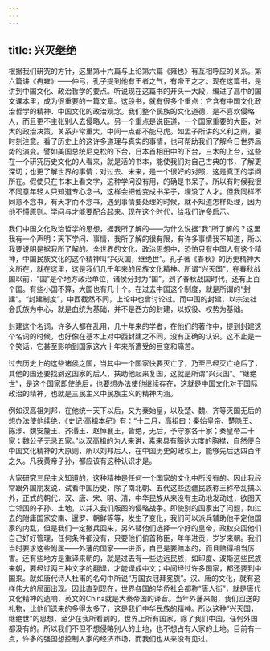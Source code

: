 ```yaml
---
---
---
```

title: 兴灭继绝
---




根据我们研究的方针，这里第十六篇与上论第六篇《雍也》有互相呼应的关系。第六篇讲《冉雍》——仲弓，孔子提到他有王者之气，有帝王之才。现在这篇书，是讲到中国文化、政治哲学的要点。听说现在这篇书的开头一大段，编进了高中的国文课本里，成为很重要的一篇文章。这段书，就有很多个重点：它含有中国文化政治哲学的精神、中国文化的政治观念。我们整个民族的文化道德，是不喜欢侵略人，而且更不主张别人去侵略人。另一个重点是说臣道，一个国家重要的大臣，对大的政治决策，关系非常重大，中间一点都不能马虎。如孟子所讲的义利之辨，要时刻注意。看了历史上的这许多道理与真实的事情，也可帮助我们了解今日世界局势的演变。譬如美国总统尼克松的下台，日本首相田中的下台，三木的上台，这些在一个研究历史文化的人看来，就是活的书本，能使我们对自己古典的书，了解更深切；也更了解世界的事情；对过去、未来，是一个很好的对照，这是真正的学问所在。假使只在书本上看文字，这种学问没有用，的确是书呆子。所以有时候我很不同意年轻人只知道专心念书，这样会把他变成书呆子，埋没了人才。但我同样不同意不念书，有天才而不念书，遇到事情要处理的时候，就不知道怎样处理，因为他不懂原则。学问与才能要配合起来。现在这个时代，给我们许多启示。

我们中国文化政治哲学的思想，据我所了解的——为什么说据“我”所了解的？这里我有一个声明：天下学问、事情，我所了解的很有限，有许多事情我不知道，所以我要说明是据我所了解的。全世界的文化、政治思想中，恐怕只有中国人有这个精神，中国民族文化的这个精神叫“兴灭国，继绝世”。孔子著《春秋》的历史精神大义所在，就在这里，这是我们几千年来的民族文化精神。所谓“兴灭国”，在春秋战国以前，“国”是个地方政治单位，诸侯分封为“国”。到了春秋战国时代，还有上百个国。有些小国不算，大国也有几十个。在过去中国这个制度，就是所谓的“封建”。“封建制度”，中西截然不同，上论中也曾讨论过。而中国的封建，以宗法社会氏族为中心，就是血统为基础，并不是西方的封建，以奴役、权势为基础。

封建这个名词，许多人都在乱用，几十年来的学者，在他们的著作中，提到封建这个名词的时候，也好像在基本上对中西封建之不同，没有正确的认识。这不止是一个笑话，它甚至影响到国家这六十年来所遭受的巨变和痛苦。

过去历史上的这些诸侯之国，当其中一个国家快要灭亡了，乃至已经灭亡绝后了，其他的国还要找到这国家的后人，扶助他起来复国，这就是所谓“兴灭国”。“继绝世”，是这个国家即使绝后，也要想办法使他继续存在，这就是中国文化对于国际政治的精神，也就是三民主义中民族主义的精神内涵。

例如汉高祖刘邦，在他统一天下以后，又为秦始皇，以及楚、魏、齐等灭国无后的想办法使他续绝，《史记·高祖本纪》有：“十二月，高祖曰：秦始皇帝、楚隐王、陈涉、魏安釐王、齐湣王、赵悼襄王，皆绝，无后，予守冢各十家；秦皇帝二十家；魏公子无忌五家。”以汉高祖的为人来讲，素来具有豁达大度的胸襟，自然便合中国文化精神的大原则，所以刘邦后人，在中国历史的政权上，能够先后达四百年之久。凡我黄帝子孙，都应该有这种认识才是。

大家研究三民主义知道的，这种精神是任何一个国家的文化中所没有的。因此我经常跟外国朋友说，试看中国历史，除了南北朝、五代这些边疆民族称王称帝乱搞以外，正式的朝代，汉、唐、宋、明、清，中华民族从来没有主动地发动过，欲图灭亡邻国的子孙、土地，以并入我们版图的侵略战争。即使别的国家出了问题，如过去的附庸国家安南、暹罗、朝鲜等等，发生了变化，我们可以派兵辅助他平定他国家的内乱，但是我们一定撤兵回来，另外替他们选择一个好的皇帝，政权交回他们自己好好管理，任何条件都没有，只要他们俯首称臣，年年进贡，岁岁来朝。我们当时要求这些附属——外藩的国家——进贡，自己是要赔本的，而且赔得相当厉害。还有些地方是重译来朝的，就是过去有一些边远民族，如印度、波斯这些民族来朝，要经过两三种文字的翻译，才能译成中文；中间经过许多国家，都还要到中国来。就如唐代诗人杜甫的名句中所说“万国衣冠拜冕旒”。汉、唐的文化，就有这样伟大的局面出现。因此直到现在，世界各国的华侨社会都称“唐人街”，就是唐代文化精神的遗响，英文的China就是大秦帝国的译音。当年外藩来朝，我们回送的礼物，比他们送来的多得太多了，这是我们中华民族的精神。所以这种“兴灭国，继绝世”的思想，至少在我所看到的，世界上所有国家，除了我们中国，任何外国都没有的。所以我们不但不想侵略别人的土地，也不想占有人家的土地。目前有一点，许多的强国想控制人家的经济市场，而我们也从来没有见过。